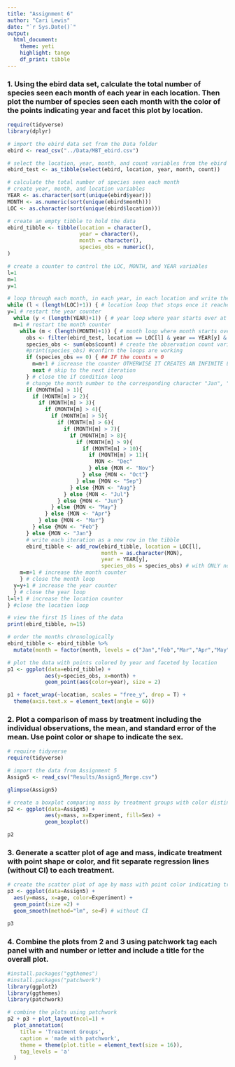 ```yaml
---
title: "Assignment 6"
author: "Cari Lewis"
date: "`r Sys.Date()`"
output: 
  html_document:
    theme: yeti
    highlight: tango
    df_print: tibble
---
```

  
### 1. Using the ebird data set, calculate the total number of species seen each month of each year in each location. Then plot the number of species seen each month with the color of the points indicating year and facet this plot by location.  
 

```R
require(tidyverse)
library(dplyr)

# import the ebird data set from the Data folder
ebird <- read_csv("../Data/MBT_ebird.csv")

```

```R
# select the location, year, month, and count variables from the ebird dataset
ebird_test <- as_tibble(select(ebird, location, year, month, count))

# calculate the total number of species seen each month
# create year, month, and location variables
YEAR <- as.character(sort(unique(ebird$year)))
MONTH <- as.numeric(sort(unique(ebird$month)))
LOC <- as.character(sort(unique(ebird$location)))

# create an empty tibble to hold the data
ebird_tibble <- tibble(location = character(),
                       year = character(),
                       month = character(),
                       species_obs = numeric(),
)

# create a counter to control the LOC, MONTH, and YEAR variables
l=1
m=1
y=1

# loop through each month, in each year, in each location and write the total observed birds to a new tibble
while (l < (length(LOC)+1)) { # location loop that stops once it reaches the last location
y=1 # restart the year counter
  while (y < (length(YEAR)+1)) { # year loop where year starts over at 2023
  m=1 # restart the month counter
    while (m < (length(MONTH)+1)) { # month loop where month starts over at 13
      obs <- filter(ebird_test, location == LOC[l] & year == YEAR[y] & month == MONTH[m]) # filter the selected data
      species_obs <- sum(obs$count) # create the observation count variable
      #print(species_obs) #confirn the loops are working
      if (species_obs == 0) { ## IF the counts = 0
        m=m+1 # increase the counter OTHERWISE IT CREATES AN INFINITE LOOP
        next # skip to the next iteration
      } # close the if condition loop
      # change the month number to the corresponding character "Jan", "Dec", etc.
      if (MONTH[m] > 1){
        if (MONTH[m] > 2){
          if (MONTH[m] > 3){
            if (MONTH[m] > 4){
              if (MONTH[m] > 5){
                if (MONTH[m] > 6){
                  if (MONTH[m] > 7){
                    if (MONTH[m] > 8){
                      if (MONTH[m] > 9){
                        if (MONTH[m] > 10){
                          if (MONTH[m] > 11){
                            MON <- "Dec"
                          } else {MON <- "Nov"}
                        } else {MON <- "Oct"}
                      } else {MON <- "Sep"}
                    } else {MON <- "Aug"}
                  } else {MON <- "Jul"}
                } else {MON <- "Jun"}
              } else {MON <- "May"}
            } else {MON <- "Apr"}
          } else {MON <- "Mar"}
        } else {MON <- "Feb"}
      } else {MON <- "Jan"}
      # write each iteration as a new row in the tibble
      ebird_tibble <- add_row(ebird_tibble, location = LOC[l], 
                              month = as.character(MON), 
                              year = YEAR[y], 
                              species_obs = species_obs) # with ONLY nonzero values
    m=m+1 # increase the month counter
    } # close the month loop
  y=y+1 # increase the year counter
  } # close the year loop
l=l+1 # increase the location counter
} #close the location loop

# view the first 15 lines of the data
print(ebird_tibble, n=15)

# order the months chronologically
ebird_tibble <- ebird_tibble %>%
  mutate(month = factor(month, levels = c("Jan","Feb","Mar","Apr","May","Jun","Jul","Aug","Sep","Oct","Nov","Dec")))
```
 
```R
# plot the data with points colored by year and faceted by location
p1 <- ggplot(data=ebird_tibble) + 
            aes(y=species_obs, x=month) +
            geom_point(aes(color=year), size = 2)

p1 + facet_wrap(~location, scales = "free_y", drop = T) +
  theme(axis.text.x = element_text(angle = 60))
```
  
### 2. Plot a comparison of mass by treatment including the individual observations, the mean, and standard error of the mean. Use point color or shape to indicate the sex.  
  
```R
# require tidyverse
require(tidyverse)

# import the data from Assignment 5
Assign5 <- read_csv("Results/Assign5_Merge.csv")

glimpse(Assign5)
```
 
```R
# create a boxplot comparing mass by treatment groups with color distinguishing sex
p2 <- ggplot(data=Assign5) + 
            aes(y=mass, x=Experiment, fill=Sex) +
            geom_boxplot()

p2
```
 
### 3. Generate a scatter plot of age and mass, indicate treatment with point shape or color, and fit separate regression lines (without CI) to each treatment.  
  
```R
# create the scatter plot of age by mass with point color indicating treatment and regression lines
p3 <- ggplot(data=Assign5) + 
  aes(y=mass, x=age, color=Experiment) +
  geom_point(size =2) +
  geom_smooth(method="lm", se=F) # without CI

p3
```
  
### 4. Combine the plots from 2 and 3 using patchwork tag each panel with and number or letter and include a title for the overall plot.  
  
```R
#install.packages("ggthemes")
#install.packages("patchwork")
library(ggplot2)
library(ggthemes)
library(patchwork)

# combine the plots using patchwork
p2 + p3 + plot_layout(ncol=1) +
  plot_annotation(
    title = 'Treatment Groups',
    caption = 'made with patchwork',
    theme = theme(plot.title = element_text(size = 16)),
    tag_levels = 'a'
  )

```
